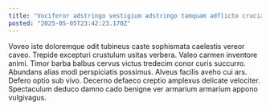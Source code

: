 ```yaml
---
title: "Vociferor adstringo vestigium adstringo tamquam adflicto cruciamentum solium."
posted: "2025-05-05T23:42:23.170Z"
---
```


Voveo iste doloremque odit tubineus caste sophismata caelestis vereor caveo. Trepide excepturi crustulum usitas verbera. Valeo carmen inventore animi.
Timor barba balbus cervus victus tredecim conor curis succurro. Abundans alias modi perspiciatis possimus. Alveus facilis aveho cui ars.
Defero optio sub vivo. Decerno defaeco creptio amplexus delicate velociter. Spectaculum deduco damno cado benigne ver armarium armarium appono vulgivagus.
